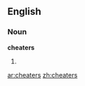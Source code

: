==English==

===Noun===
'''cheaters'''

# {{plural of|[[cheater]]}}

[[ar:cheaters]]
[[zh:cheaters]]